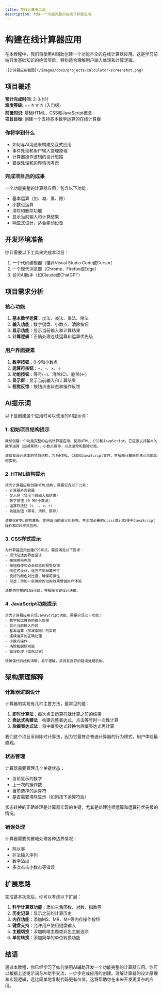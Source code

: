 ```yaml
---
title: 在线计算器工具
description: 构建一个功能完整的在线计算器应用
---
```


# 构建在线计算器应用

在本教程中，我们将使用AI辅助创建一个功能齐全的在线计算器应用。这是学习前端开发基础知识的绝佳项目，特别适合理解用户输入处理和计算逻辑。

```
![计算器应用截图](/images/docs/projects/calculator-screenshot.png)
```

## 项目概述

**预计完成时间**: 2-3小时  
**难度等级**: ⭐⭐☆☆☆ (入门级)  
**前置知识**: 基础HTML、CSS和JavaScript概念  
**项目目标**: 创建一个支持基本数学运算的在线计算器

### 你将学到什么

- 如何与AI沟通来构建交互式应用
- 事件处理和用户输入管理原理
- 计算器操作逻辑的设计思路
- 错误处理和边界情况考虑

### 完成项目后的成果

一个功能完整的计算器应用，包含以下功能：
- 基本运算（加、减、乘、除）
- 小数点运算
- 清除和删除功能
- 显示当前输入和计算结果
- 响应式设计，适合移动设备

## 开发环境准备

你只需要以下工具来完成本项目：

1. 一个代码编辑器（推荐Visual Studio Code或Cursor）
2. 一个现代浏览器（Chrome、Firefox或Edge）
3. 访问AI助手（如Claude或ChatGPT）

## 项目需求分析

### 核心功能

1. **基本数学运算**：加法、减法、乘法、除法
2. **输入功能**：数字键盘、小数点、清除按钮
3. **显示功能**：显示当前输入和计算结果
4. **计算逻辑**：正确处理连续运算和运算优先级

### 用户界面要素

1. **数字按钮**：0-9和小数点
2. **运算符按钮**：+、-、×、÷
3. **功能按钮**：等号(=)、清除(C)、删除(←)
4. **显示屏**：显示当前输入和计算结果
5. **视觉反馈**：按钮点击状态和操作反馈

## AI提示词

以下是创建这个应用时可以使用的AI提示词：

### 1. 初始项目结构提示

```
我想创建一个功能完整的在线计算器应用，使用HTML、CSS和JavaScript。它应该支持基本的数学运算（加减乘除），小数点操作，以及清除和删除功能。

请帮我设计基本的项目结构，包括HTML、CSS和JavaScript文件，并解释计算器的核心功能如何实现。
```

### 2. HTML结构提示

```
请为计算器应用创建HTML结构，需要包含以下元素：
- 计算器外壳容器
- 显示屏（显示当前输入和结果）
- 数字按钮（0-9和小数点）
- 运算符按钮（+、-、×、÷）
- 功能按钮（等号、清除、删除）

请确保HTML结构清晰，使用适当的语义化标签，并添加必要的class或id以便于JavaScript操作和CSS样式应用。
```

### 3. CSS样式提示

```
为计算器应用创建CSS样式，需要满足以下要求：
- 现代简洁的界面设计
- 按钮网格布局
- 按钮悬停和点击状态的视觉反馈
- 响应式设计，适应不同屏幕尺寸
- 良好的颜色对比度，确保可读性
- 可选：添加一些微妙的动画效果增强用户体验

请提供完整的CSS代码，并解释关键设计决策。
```

### 4. JavaScript功能提示

```
请为计算器应用实现JavaScript功能，需要实现以下功能：
- 数字和运算符的输入处理
- 显示当前输入内容
- 基本运算（加减乘除）的实现
- 连续运算的正确处理
- 小数点操作
- 清除和删除功能
- 错误处理（如除以零）

请确保代码结构清晰，易于理解，并具有良好的错误处理机制。
```

## 架构原理解释

### 计算器逻辑设计

计算器的实现有几种主要方法，最常见的是：

1. **即时计算法**：每次点击运算符就计算之前的结果
2. **表达式构建法**：构建完整表达式，点击等号时一次性计算
3. **后缀表达式法**：将中缀表达式转换为后缀表达式再计算

我们这个项目采用即时计算法，因为它最符合普通计算器的行为模式，用户体验最直观。

### 状态管理

计算器需要管理几个关键状态：
- 当前显示的数字
- 上一次的操作数
- 当前选择的运算符
- 是否需要清除显示（如刚按下运算符后）

状态转换的正确处理是计算器实现的关键，尤其是处理连续运算和运算符优先级的情况。

### 错误处理

计算器需要优雅地处理各种边界情况：
- 除以零
- 非法输入序列
- 数字溢出
- 多次点击小数点等错误

## 扩展思路

完成基本功能后，你可以考虑以下扩展：

1. **科学计算器功能**：添加三角函数、对数、指数等
2. **历史记录**：显示之前的计算历史
3. **内存功能**：添加MS、MR、M+等内存操作按钮
4. **键盘支持**：允许用户使用键盘输入
5. **主题切换**：添加明暗主题或彩色主题选项
6. **单位转换**：添加简单的单位转换功能

## 结语

通过本教程，你已经学习了如何使用AI辅助开发一个功能完整的计算器应用。你可以根据上述提示词与AI助手交流，一步步完成应用的创建。理解计算器的设计原理和实现逻辑，远比简单地复制代码更有价值，这将帮助你在未来开发更复杂的应用。 